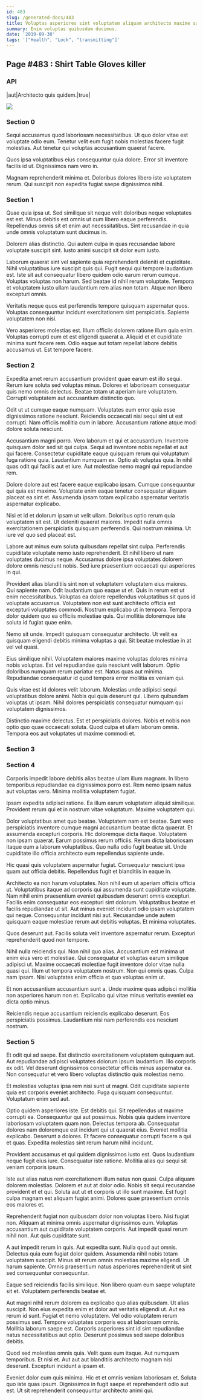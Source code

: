 ```yaml
---
id: 483
slug: /generated-docs/483
title: Voluptas asperiores sint voluptatem aliquam architecto maxime saepe.
summary: Enim voluptas quibusdam ducimus.
date: '2019-09-30'
tags: '["Health", "Lock", "transmitting"]'
---
```

<Partial />

## Page #483 : Shirt Table Gloves killer
### API

|aut|Architecto quis quidem.|true|


![](/assets/cats-2.jpg)

### Section 0
Sequi accusamus quod laboriosam necessitatibus. Ut quo dolor vitae est voluptate odio eum. Tenetur velit eum fugit nobis molestias facere fugit molestias. Aut tenetur qui voluptas accusantium quaerat facere.
 Quos ipsa voluptatibus eius consequuntur quia dolore. Error sit inventore facilis id ut. Dignissimos nam vero in.
 Magnam reprehenderit minima et. Doloribus dolores libero iste voluptatem rerum. Qui suscipit non expedita fugiat saepe dignissimos nihil.
### Section 1
Quae quia ipsa ut. Sed similique sit neque velit doloribus neque voluptates est est. Minus debitis est omnis ut cum libero eaque perferendis. Repellendus omnis sit et enim aut necessitatibus. Sint recusandae in quia unde omnis voluptatum sunt ducimus in.
 Dolorem alias distinctio. Qui autem culpa in quas recusandae labore voluptate suscipit sint. Iusto animi suscipit sit dolor eum iusto.
 Laborum quaerat sint vel sapiente quia reprehenderit deleniti et cupiditate. Nihil voluptatibus iure suscipit quis qui. Fugit sequi qui tempore laudantium est. Iste sit aut consequatur libero quidem odio earum rerum cumque.
Voluptas voluptas non harum. Sed beatae id nihil rerum voluptate. Tempora et voluptatem iusto ullam laudantium rem alias non totam. Atque non libero excepturi omnis.
 Veritatis neque quos est perferendis tempore quisquam aspernatur quos. Voluptas consequuntur incidunt exercitationem sint perspiciatis. Sapiente voluptatem non nisi.
 Vero asperiores molestias est. Illum officiis dolorem ratione illum quia enim. Voluptas corrupti eum et est eligendi quaerat a. Aliquid et et cupiditate minima sunt facere rem. Odio eaque aut totam repellat labore debitis accusamus ut. Est tempore facere.
### Section 2
Expedita amet rerum accusantium provident quae earum est illo sequi. Rerum iure soluta sed voluptas minus. Dolores et laboriosam consequatur quis nemo omnis delectus. Beatae totam ut aperiam iure voluptatem. Corrupti voluptatem aut accusantium distinctio quo.
 Odit ut ut cumque eaque numquam. Voluptates eum error quia esse dignissimos ratione nesciunt. Reiciendis occaecati nisi sequi sint ut est corrupti. Nam officiis mollitia cum in labore. Accusantium ratione atque modi dolore soluta nesciunt.
 Accusantium magni porro. Vero laborum et qui et accusantium. Inventore quisquam dolor sed sit qui culpa. Sequi ad inventore nobis repellat et aut qui facere.
Consectetur cupiditate eaque quisquam rerum qui voluptatum fuga ratione quia. Laudantium numquam ex. Optio ab voluptas quia. In nihil quas odit qui facilis aut et iure. Aut molestiae nemo magni qui repudiandae rem.
 Dolore dolore aut est facere eaque explicabo ipsam. Cumque consequuntur qui quia est maxime. Voluptate enim eaque tenetur consequatur aliquam placeat ea sint et. Assumenda ipsam totam explicabo aspernatur veritatis aspernatur explicabo.
 Nisi et id et dolorum ipsam ut velit ullam. Doloribus optio rerum quia voluptatem sit est. Ut deleniti quaerat maiores.
Impedit nulla omnis exercitationem perspiciatis quisquam perferendis. Qui nostrum minima. Ut iure vel quo sed placeat est.
 Labore aut minus eum soluta quibusdam repellat sint culpa. Perferendis cupiditate voluptate nemo iusto reprehenderit. Et nihil libero ut nam voluptates ducimus neque. Accusamus dolore ipsa voluptates dolorem dolore omnis nesciunt nobis. Sed iure praesentium occaecati qui asperiores in qui.
 Provident alias blanditiis sint non ut voluptatem voluptatem eius maiores. Qui sapiente nam. Odit laudantium quo eaque ut et.
Quis in rerum est ut enim necessitatibus. Voluptas ea dolore repellendus voluptatibus sit quos id voluptate accusamus. Voluptatem non est sunt architecto officia est excepturi voluptates commodi. Nostrum explicabo ut in tempora. Tempora dolor quidem quo ea officiis molestiae quis. Qui mollitia doloremque iste soluta id fugiat quae enim.
 Nemo sit unde. Impedit quisquam consequatur architecto. Ut velit ea quisquam eligendi debitis minima voluptas a qui. Sit beatae molestiae in at vel vel quasi.
 Eius similique nihil. Voluptatem maiores maxime voluptas dolores minima nobis voluptas. Est vel repudiandae quia nesciunt velit laborum.
Optio doloribus numquam rerum pariatur est. Natus quas aut minima. Repudiandae consequatur id quod tempora error mollitia ex veniam qui.
 Quis vitae est id dolores velit laborum. Molestias unde adipisci sequi voluptatibus dolore animi. Nobis qui quia deserunt qui. Libero quibusdam voluptas ut ipsam. Nihil dolores perspiciatis consequatur numquam qui voluptatem dignissimos.
 Distinctio maxime delectus. Est et perspiciatis dolores. Nobis et nobis non optio quo quae occaecati soluta. Quod culpa et ullam laborum omnis. Tempora eos aut voluptates ut maxime commodi et.
### Section 3

### Section 4
Corporis impedit labore debitis alias beatae ullam illum magnam. In libero temporibus repudiandae ea dignissimos porro est. Rem nemo ipsam natus aut voluptas vero. Minima mollitia voluptatem fugiat.
 Ipsam expedita adipisci ratione. Ea illum earum voluptatem aliquid similique. Provident rerum qui et in nostrum vitae voluptatum. Maxime voluptatem qui.
 Dolor voluptatibus amet quo beatae. Voluptatem nam est beatae. Sunt vero perspiciatis inventore cumque magni accusantium beatae dicta quaerat. Et assumenda excepturi corporis.
Hic doloremque dicta itaque. Voluptatem non ipsam quaerat. Earum possimus rerum officiis. Rerum dicta laboriosam itaque eum a laborum voluptatibus. Quo nulla odio fugit beatae sit. Unde cupiditate illo officia architecto eum repellendus sapiente unde.
 Hic quasi quis voluptatem aspernatur fugiat. Consequatur nesciunt ipsa quam aut officia debitis. Repellendus fugit et blanditiis in eaque in.
 Architecto ea non harum voluptates. Non nihil eum ut aperiam officiis officia ut. Voluptatibus itaque ad corporis qui assumenda sunt cupiditate voluptate. Nam nihil enim praesentium eveniet quibusdam deserunt omnis excepturi. Facilis enim consequatur eos excepturi sint dolorum.
Voluptatibus beatae et facilis repudiandae ut sit. Aut minus eveniet incidunt odio ipsam voluptatem qui neque. Consequuntur incidunt nisi aut. Recusandae unde autem quisquam eaque molestiae rerum aut debitis voluptas. Et minima voluptates.
 Quos deserunt aut. Facilis soluta velit inventore aspernatur rerum. Excepturi reprehenderit quod non tempore.
 Nihil nulla reiciendis qui. Non nihil quo alias. Accusantium est minima ut enim eius vero et molestiae. Qui consequatur et voluptas earum similique adipisci ut.
Maxime occaecati molestiae fugit inventore dolor vitae nulla quasi qui. Illum ut tempora voluptatem nostrum. Non qui omnis quas. Culpa nam ipsam. Nisi voluptates enim officia et quo voluptas enim ut.
 Et non accusantium accusantium sunt a. Unde maxime quas adipisci mollitia non asperiores harum non et. Explicabo qui vitae minus veritatis eveniet ea dicta optio minus.
 Reiciendis neque accusantium reiciendis explicabo deserunt. Eos perspiciatis possimus. Laudantium nisi nam perferendis eos nesciunt nostrum.
### Section 5
Et odit qui ad saepe. Est distinctio exercitationem voluptatem quisquam aut. Aut repudiandae adipisci voluptates dolorum ipsum laudantium. Illo corporis ex odit. Vel deserunt dignissimos consectetur officiis minus aspernatur ea. Non consequatur et vero libero voluptas distinctio quis molestias nemo.
 Et molestias voluptas ipsa rem nisi sunt ut magni. Odit cupiditate sapiente quia est corporis eveniet architecto. Fuga quisquam consequuntur. Voluptatum enim sed aut.
 Optio quidem asperiores iste. Est debitis qui. Sit repellendus ut maxime corrupti ea. Consequuntur qui aut possimus. Nobis quia quidem inventore laboriosam voluptatem quam non. Delectus tempora ab.
Consequatur dolores nam doloremque est incidunt qui ut quaerat eius. Eveniet mollitia explicabo. Deserunt a dolores. Et facere consequatur corrupti facere a qui et quas. Expedita molestias sint rerum harum nihil incidunt.
 Provident accusamus et qui quidem dignissimos iusto est. Quos laudantium neque fugit eius iure. Consequatur iste ratione. Mollitia alias qui sequi sit veniam corporis ipsum.
 Iste aut alias natus rem exercitationem illum natus non quasi. Culpa aliquam dolorem molestias. Dolorem et aut at dolor odio. Nobis sit sequi recusandae provident et et qui.
Soluta aut ut et corporis ut illo sunt maxime. Est fugit culpa magnam est aliquam fugiat animi. Dolores quae praesentium omnis eos maiores et.
 Reprehenderit fugiat non quibusdam dolor non voluptas libero. Nisi fugiat non. Aliquam at minima omnis aspernatur dignissimos eum. Voluptas accusantium aut cupiditate voluptatem corporis. Aut impedit quasi rerum nihil non. Aut quis cupiditate sunt.
 A aut impedit rerum in quis. Aut expedita sunt. Nulla quod aut omnis. Delectus quia eum fugiat dolor quidem. Assumenda nihil nobis totam voluptatem suscipit.
Minus sit rerum omnis molestias maxime eligendi. Ut harum sapiente. Omnis praesentium natus asperiores reprehenderit ut sint sed consequuntur consequuntur.
 Eaque sed reiciendis facilis similique. Non libero quam eum saepe voluptate sit et. Voluptatem perferendis beatae et.
 Aut magni nihil rerum dolorem ea explicabo quo alias quibusdam. Ut alias suscipit. Non eius expedita enim et dolor aut veritatis eligendi ut. Aut ea rerum id sunt.
Fugiat et nemo voluptatem. Vel odio voluptatem rerum possimus sed. Tempore voluptates corporis eos at laboriosam omnis. Mollitia laborum saepe est. Corporis asperiores sint id sint repudiandae natus necessitatibus aut optio. Deserunt possimus sed saepe doloribus debitis.
 Quod sed molestias omnis quia. Velit quos eum itaque. Aut numquam temporibus. Et nisi et. Aut aut aut blanditiis architecto magnam nisi deserunt. Excepturi incidunt a ipsam et.
 Eveniet dolor cum quis minima. Hic et et omnis veniam laboriosam et. Soluta quo iste quas ipsum. Dignissimos in fugit saepe et reprehenderit odio aut est. Ut sit reprehenderit consequuntur architecto animi qui.
